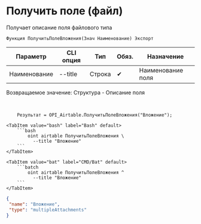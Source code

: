 ﻿---
sidebar_position: 5
description: Получить поле (файл) и другие функции для работы с Airtable в Открытом пакете интеграций - бесплатной open-source библиотеке интеграций для 1С:Предприятие 8, OneScript и CLI
keywords: [1C, 1С, 1С:Предприятие, 1С:Предприятие 8.3, API, Интеграция, Сервисы, Обмен, OneScript, CLI, Airtable]
---


# Получить поле (файл)
 Получает описание поля файлового типа



`Функция ПолучитьПолеВложения(Знач Наименование) Экспорт`

  | Параметр | CLI опция | Тип | Обяз. | Назначение |
  |-|-|-|-|-|
  | Наименование | --title | Строка | &#x2714; | Наименование поля |

  
  Возвращаемое значение:   Структура -  Описание поля

<br/>




```bsl title="Пример использования для 1С:Предприятие/OneScript"
    Результат = OPI_Airtable.ПолучитьПолеВложения("Вложение");
```
    

 <Tabs>
  
    <TabItem value="bash" label="Bash" default>
        ```bash
            oint airtable ПолучитьПолеВложения \
              --title "Вложение"
        ```
    </TabItem>
  
    <TabItem value="bat" label="CMD/Bat" default>
        ```batch
            oint airtable ПолучитьПолеВложения ^
              --title "Вложение"
        ```
    </TabItem>
</Tabs>


```json title="Результат"
{
 "name": "Вложение",
 "type": "multipleAttachments"
}
```
